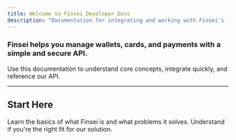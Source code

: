 ```yaml
---
title: Welcome to Finsei Developer Docs
description: "Documentation for integrating and working with Finsei's financial API tools."
---
```


### Finsei helps you manage wallets, cards, and payments with a simple and secure API.

Use this documentation to understand core concepts, integrate quickly, and reference our API.

---

## Start Here

<CardGroup cols={2}>
  <Card
    title="What is Finsei?"
    icon="info"
    href="/introduction/what-is-finsei"
  >
    Learn the basics of what Finsei is and what problems it solves.
  </Card>
  <Card
    title="Who is this for?"
    icon="users"
    href="/introduction/who-is-this-for"
  >
    Understand if you're the right fit for our solution.
  </Card>
</CardGroup>